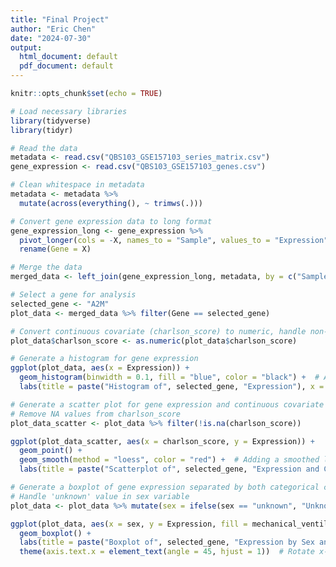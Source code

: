 ```yaml
---
title: "Final Project"
author: "Eric Chen"
date: "2024-07-30"
output:
  html_document: default
  pdf_document: default
---
```


```r
knitr::opts_chunk$set(echo = TRUE)
```

```r
# Load necessary libraries
library(tidyverse) 
library(tidyr)

# Read the data
metadata <- read.csv("QBS103_GSE157103_series_matrix.csv")
gene_expression <- read.csv("QBS103_GSE157103_genes.csv")

# Clean whitespace in metadata
metadata <- metadata %>%
  mutate(across(everything(), ~ trimws(.)))

# Convert gene expression data to long format
gene_expression_long <- gene_expression %>%
  pivot_longer(cols = -X, names_to = "Sample", values_to = "Expression") %>%
  rename(Gene = X)

# Merge the data
merged_data <- left_join(gene_expression_long, metadata, by = c("Sample" = "participant_id"))

# Select a gene for analysis
selected_gene <- "A2M"
plot_data <- merged_data %>% filter(Gene == selected_gene)

# Convert continuous covariate (charlson_score) to numeric, handle non-numeric values
plot_data$charlson_score <- as.numeric(plot_data$charlson_score)

# Generate a histogram for gene expression
ggplot(plot_data, aes(x = Expression)) +
  geom_histogram(binwidth = 0.1, fill = "blue", color = "black") +  # Adjust binwidth
  labs(title = paste("Histogram of", selected_gene, "Expression"), x = paste(selected_gene, "Expression"), y = "Frequency")

# Generate a scatter plot for gene expression and continuous covariate (charlson_score)
# Remove NA values from charlson_score
plot_data_scatter <- plot_data %>% filter(!is.na(charlson_score))

ggplot(plot_data_scatter, aes(x = charlson_score, y = Expression)) +
  geom_point() +
  geom_smooth(method = "loess", color = "red") +  # Adding a smoothed line
  labs(title = paste("Scatterplot of", selected_gene, "Expression and Charlson Score"), x = "Charlson Score", y = paste(selected_gene, "Expression"))

# Generate a boxplot of gene expression separated by both categorical covariates (sex and mechanical_ventilation)
# Handle 'unknown' value in sex variable
plot_data <- plot_data %>% mutate(sex = ifelse(sex == "unknown", "Unknown", sex))

ggplot(plot_data, aes(x = sex, y = Expression, fill = mechanical_ventilation)) +
  geom_boxplot() +
  labs(title = paste("Boxplot of", selected_gene, "Expression by Sex and Mechanical Ventilation"), x = "Sex", y = paste(selected_gene, "Expression")) +
  theme(axis.text.x = element_text(angle = 45, hjust = 1))  # Rotate x-axis labels for better readability


```
